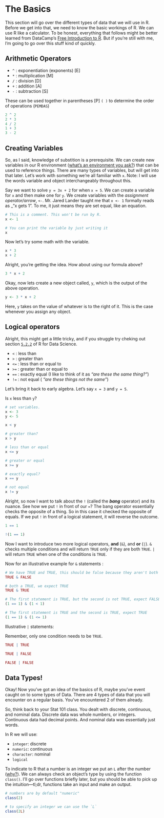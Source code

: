 
# The Basics {#intro}

This section will go over the different types of data that we will use in R. Before we get into that, we need to know the basic workings of R. We can use R like a calculator. To be honest, everything that follows might be better learned from DataCamp's [Free Introduction to R](https://www.datacamp.com/courses/free-introduction-to-r). But if you're still with me, I'm going to go over this stuff kind of quickly.

## Arithmetic Operators 

- `^` : exponentiation (exponents)  [E]
- `*` : multiplication [M]
- `/` : division [D]
- `+` : addition [A]
- `-` : subtraction [S]

These can be used together in parentheses [P] `( )` to determine the order of operations (`PEMDAS`)

```r
2 ^ 2
2 * 3
4 / 2
1 + 3
3 - 2
```

## Creating Variables

So, as I said, knowledge of substition is a prerequisite. We can create new variables in our R environment ([what's an environment you ask?](https://www.r-bloggers.com/environments-in-r/)) that can be used to reference things. There are many types of variables, but will get into that later. Let's work with something we're all familiar with `x`. Note: I will use the words variable and object interchangeably throughout this. 

Say we want to solve `y = 3x + 2` for when `x = 5`. We can create a variable for `x` and then make one for `y`. We create variables with the _assignment operator/arrow_, `<-`. Mr. Jared Lander taught me that `x <- 1` formally reads as _"x gets 1". To me, it just means they are set equal, like an equation. 

```r
# This is a comment. This won't be run by R. 
x <- 1

# You can print the variable by just writing it 
x
```

Now let's try some math with the variable.

```r
x * 3
x + 2
```

Alright, you're getting the idea. How about using our formula above?

```r
3 * x + 2
```

Okay, now lets create a new object called, `y`, which is the output of the above operation. 

```r
y <- 3 * x + 2
```

Here, `y` takes on the value of whatever is to the right of it. This is the case whenever you assign any object. 

## Logical operators 

Alright, this might get a little tricky, and if you struggle try cheking out section [`5.2.2`](https://r4ds.had.co.nz/transform.html#introduction-2) of R for Data Science.

* `<` : less than
* `>` : greater than
* `<=` : less than or equal to
* `>=` : greater than or equal to
* `==` : exactly equal (I like to think of it as _"are these the same thing?"_)
* `!=` : not equal ( _"are these things not the same"_)

Let's bring it back to early algebra. Let's say `x = 3` and `y = 5`. 

Is `x` less than `y`?

```r
# set variables.
x <- 3
y <- 5

x < y

# greater than?
x > y

# less than or equal
x <= y

# greater or equal
x >= y

# exactly equal?
x == y

# not equal
x != y
```

Alright, so now I want to talk about the `!` (called the _**bang**_ operator) and its nuance. See how we put `!` in front of our `=`? The bang operator essentially checks the opposite of a thing. So in this case it checked the opposite of equals. If we put `!` in front of a logical statement, it will reverse the outcome. 

```r
1 == 1

!(1 == 1)
```

Now I want to introduce two more logical operators, **and** (`&`), and **or** (`|`). `&` checks multiple conditions and will return `TRUE` only if they are both `TRUE`. `|` will return `TRUE` when one of the conditions is `TRUE`. 

Now for an illustrative example for `&` statements :

```r
# We have TRUE and TRUE, this should be false because they aren't both TRUE
TRUE & FALSE 

# both a TRUE, we expect TRUE
TRUE & TRUE

# The first statement is TRUE, but the second is not TRUE, expect FALSE
(1 == 1) & (1 < 1)

# The first statement is TRUE and the second is TRUE, expect TRUE
(1 == 1) & (1 <= 1)
```

Illustrative `|` statements:

Remember, only one condition needs to be `TRUE`.

```r
TRUE | TRUE

TRUE | FALSE

FALSE | FALSE
```

## Data Types!

Okay! Now you've got an idea of the basics of R, maybe you've event caught on to some types of Data. There are 4 types of data that you will encounter on a regular basis. You've encountered 2 of them already. 

So, think back to your Stat 101 class. You dealt with discrete, continuous, and nominal data. Discrete data was whole numbers, or integers. Continuous data had decimal points. And nominal data was essentially just words. 

In R we will use:

* `integer`: discrete
* `numeric`: continuous
* `character`: nominal
* `logical` 

To indicate to R that a number is an integer we put an `L` after the number ([why?](https://stackoverflow.com/questions/24350733/why-would-r-use-the-l-suffix-to-denote-an-integer)). We can always check an object's type by using the function `class()`. I'll go over functions briefly later, but you should be able to pick up the intuition—tl;dr, functions take an input and make an output.  

```r
# numbers are by default "numeric"
class(2)

# to specify an integer we can use the `L`
class(2L)
```

